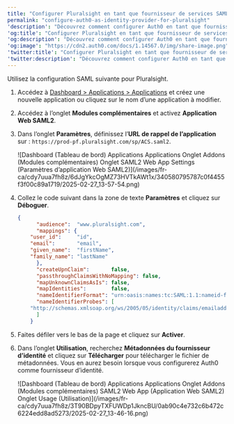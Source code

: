 ```yaml
---
title: "Configurer Pluralsight en tant que fournisseur de services SAML"
permalink: "configure-auth0-as-identity-provider-for-pluralsight"
'description': "Découvrez comment configurer Auth0 en tant que fournisseur d’identité à l’aide du module d’extension SAML2 Web App pour Pluralsight."
'og:title': "Configurer Pluralsight en tant que fournisseur de services SAML"
'og:description': "Découvrez comment configurer Auth0 en tant que fournisseur d’identité à l’aide du module d’extension SAML2 Web App pour Pluralsight."
'og:image': "https://cdn2.auth0.com/docs/1.14567.0/img/share-image.png"
'twitter:title': "Configurer Pluralsight en tant que fournisseur de services SAML"
'twitter:description': "Découvrez comment configurer Auth0 en tant que fournisseur d’identité à l’aide du module d’extension SAML2 Web App pour Pluralsight."
---
```


Utilisez la configuration <Tooltip href="/docs/fr-ca/glossary?term=security-assertion-markup-language" tip="Security Assertion Markup Language (SAML)
Protocole normalisé permettant à deux parties d’échanger des informations d’authentification sans mot de passe." cta="Voir le glossaire">SAML</Tooltip> suivante pour Pluralsight.

1. Accédez à [Dashboard > Applications > Applications](https://manage.auth0.com/#/applications) et créez une nouvelle application ou cliquez sur le nom d’une application à modifier.
2. Accédez à l’onglet **Modules complémentaires** et activez **Application Web SAML2**.
3. Dans l’onglet **Paramètres**, définissez l’**URL de rappel de l’application** sur : `https://prod-pf.pluralsight.com/sp/ACS.saml2`.

   <Frame>![Dashboard (Tableau de bord) Applications Applications Onglet Addons (Modules complémentaires) Onglet SAML2 Web App Settings (Paramètres d’application Web SAML2)](/images/fr-ca/cdy7uua7fh8z/6dJgYkcOgMZ73HVTkAWt1x/340580795787c0f4455f3f00c89a1719/2025-02-27_13-57-54.png)</Frame>

4. Collez le code suivant dans la zone de texte **Paramètres** et cliquez sur **Déboguer**.

   ```json lines
   {
         "audience":  "www.pluralsight.com",
         "mappings": {
       "user_id":     "id",
       "email":       "email",
       "given_name":  "firstName",
       "family_name": "lastName"
         },
         "createUpnClaim":       false,
         "passthroughClaimsWithNoMapping": false,
         "mapUnknownClaimsAsIs": false,
         "mapIdentities":        false,
         "nameIdentifierFormat": "urn:oasis:names:tc:SAML:1.1:nameid-format:emailAddress",
         "nameIdentifierProbes": [
       "http://schemas.xmlsoap.org/ws/2005/05/identity/claims/emailaddress"
         ]
       }
   ```

   

   
5. Faites défiler vers le bas de la page et cliquez sur **Activer**.
6. Dans l’onglet **Utilisation**, recherchez **Métadonnées du fournisseur d’identité** et cliquez sur **Télécharger** pour télécharger le fichier de métadonnées. Vous en aurez besoin lorsque vous configurerez Auth0 comme fournisseur d’identité.

   <Frame>![Dashboard (Tableau de bord) Applications Applications Onglet Addons (Modules complémentaires) SAML2 Web App (Application Web SAML2) Onglet Usage (Utilisation)](/images/fr-ca/cdy7uua7fh8z/3T90BDpyTXFUWDp1JkncBU/0ab90c4e732c6b472c6224edd8ad5273/2025-02-27_13-46-16.png)</Frame>

